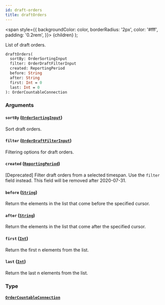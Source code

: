 ```yaml
---
id: draft-orders
title: draftOrders
---
```


<span
style={{
      backgroundColor: color,
      borderRadius: '2px',
      color: '#fff',
      padding: '0.2rem',
    }}>
{children}
</span>
);

List of draft orders.

```graphql
draftOrders(
  sortBy: OrderSortingInput
  filter: OrderDraftFilterInput
  created: ReportingPeriod
  before: String
  after: String
  first: Int = 0
  last: Int = 0
): OrderCountableConnection

```

### Arguments

#### `sortBy` ([`OrderSortingInput`](/api-reference/inputs/order-sorting-input.mdx))

Sort draft orders.

#### `filter` ([`OrderDraftFilterInput`](/api-reference/inputs/order-draft-filter-input.mdx))

Filtering options for draft orders.

#### `created` ([`ReportingPeriod`](/api-reference/enums/reporting-period.mdx))

[Deprecated] Filter draft orders from a selected timespan. Use the `filter` field instead. This field will be removed after 2020-07-31.

#### `before` ([`String`](/api-reference/scalars/string.mdx))

Return the elements in the list that come before the specified cursor.

#### `after` ([`String`](/api-reference/scalars/string.mdx))

Return the elements in the list that come after the specified cursor.

#### `first` ([`Int`](/api-reference/scalars/int.mdx))

Return the first n elements from the list.

#### `last` ([`Int`](/api-reference/scalars/int.mdx))

Return the last n elements from the list.

### Type

#### [`OrderCountableConnection`](/api-reference/objects/order-countable-connection.mdx)
